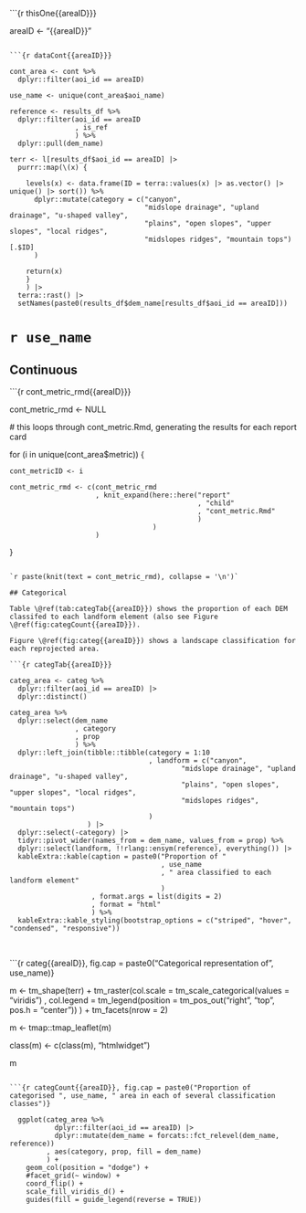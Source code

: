 
```{r thisOne{{areaID}}}

  areaID <- "{{areaID}}"

```

```{r dataCont{{areaID}}}

cont_area <- cont %>%
  dplyr::filter(aoi_id == areaID)

use_name <- unique(cont_area$aoi_name)

reference <- results_df %>%
  dplyr::filter(aoi_id == areaID
                , is_ref
                ) %>%
  dplyr::pull(dem_name)

terr <- l[results_df$aoi_id == areaID] |>
  purrr::map(\(x) {
    
    levels(x) <- data.frame(ID = terra::values(x) |> as.vector() |> unique() |> sort()) %>%
      dplyr::mutate(category = c("canyon", 
                                 "midslope drainage", "upland drainage", "u-shaped valley", 
                                 "plains", "open slopes", "upper slopes", "local ridges", 
                                 "midslopes ridges", "mountain tops")[.$ID]
      )
    
    return(x)
    }
    ) |>
  terra::rast() |>
  setNames(paste0(results_df$dem_name[results_df$aoi_id == areaID]))

```

# `r use_name`

## Continuous

```{r cont_metric_rmd{{areaID}}}

  cont_metric_rmd <- NULL

  # this loops through cont_metric.Rmd, generating the results for each report card

  for (i in unique(cont_area$metric)) {
    
    cont_metricID <- i
    
    cont_metric_rmd <- c(cont_metric_rmd
                         , knit_expand(here::here("report"
                                                  , "child"
                                                  , "cont_metric.Rmd"
                                                  )
                                       )
                         )
    
  }

```

`r paste(knit(text = cont_metric_rmd), collapse = '\n')`

## Categorical

Table \@ref(tab:categTab{{areaID}}) shows the proportion of each DEM classifed to each landform element (also see Figure \@ref(fig:categCount{{areaID}}).

Figure \@ref(fig:categ{{areaID}}) shows a landscape classification for each reprojected area.

```{r categTab{{areaID}}}

categ_area <- categ %>%
  dplyr::filter(aoi_id == areaID) |>
  dplyr::distinct()

categ_area %>%
  dplyr::select(dem_name
                , category
                , prop
                ) %>%
  dplyr::left_join(tibble::tibble(category = 1:10
                                  , landform = c("canyon", 
                                          "midslope drainage", "upland drainage", "u-shaped valley", 
                                          "plains", "open slopes", "upper slopes", "local ridges", 
                                          "midslopes ridges", "mountain tops")
                                  )
                   ) |>
  dplyr::select(-category) |>
  tidyr::pivot_wider(names_from = dem_name, values_from = prop) %>%
  dplyr::select(landform, !!rlang::ensym(reference), everything()) |>
  kableExtra::kable(caption = paste0("Proportion of "
                                     , use_name
                                     , " area classified to each landform element"
                                     )
                    , format.args = list(digits = 2)
                    , format = "html"
                    ) %>%
  kableExtra::kable_styling(bootstrap_options = c("striped", "hover", "condensed", "responsive"))

```

<br>

```{r categ{{areaID}}, fig.cap = paste0("Categorical representation of ", use_name)}

m <- tm_shape(terr) +
  tm_raster(col.scale = tm_scale_categorical(values = "viridis")
            , col.legend = tm_legend(position = tm_pos_out("right", "top", pos.h = "center"))
            ) +
  tm_facets(nrow = 2)

m <- tmap::tmap_leaflet(m)

class(m) <- c(class(m), "htmlwidget")

m

```

```{r categCount{{areaID}}, fig.cap = paste0("Proportion of categorised ", use_name, " area in each of several classification classes")}

  ggplot(categ_area %>%
           dplyr::filter(aoi_id == areaID) |>
           dplyr::mutate(dem_name = forcats::fct_relevel(dem_name, reference))
         , aes(category, prop, fill = dem_name)
         ) +
    geom_col(position = "dodge") +
    #facet_grid(~ window) +
    coord_flip() +
    scale_fill_viridis_d() +
    guides(fill = guide_legend(reverse = TRUE))

```
